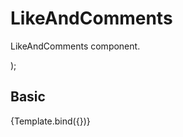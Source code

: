 
<Meta title="Components/Content/LikeAndComments" component={LikeAndComments} />

# LikeAndComments

LikeAndComments component.

  <LikeAndComments label={args.label} />
);

## Basic

<Canvas>
  <Story
    name="Basic"
    args={{
      label: 'Label likeAndComments',
    }}
  >
    {Template.bind({})}
  </Story>
</Canvas>

<ArgsTable story="Basic" />

